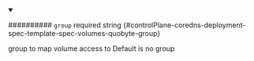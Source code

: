 
<details className="config-field" data-expandable="false" open>
<summary>

########## `group` <span className="config-field-required" data-required="false">required</span> <span className="config-field-type">string</span> <span className="config-field-default"></span> <span className="config-field-enum"></span> {#controlPlane-coredns-deployment-spec-template-spec-volumes-quobyte-group}

group to map volume access to
Default is no group

</summary>



</details>
